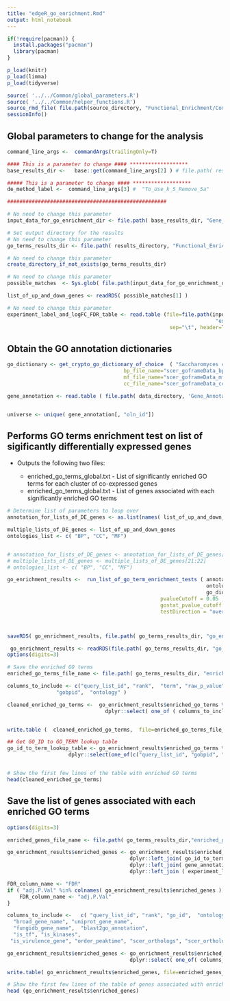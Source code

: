 ```yaml
---
title: "edgeR_go_enrichment.Rmd"
output: html_notebook
---
```


```r

if(!require(pacman)) {
  install.packages("pacman")
  library(pacman)
}

p_load(knitr)
p_load(limma)
p_load(tidyverse)

source( '../../Common/global_parameters.R')
source( '../../Common/helper_functions.R')
source_rmd_file( file.path(source_directory, "Functional_Enrichment/Common/functional_enrichment_functions.Rmd" ) )
sessionInfo()
```


## Global parameters to change for the analysis 
```r

command_line_args <-  commandArgs(trailingOnly=T)

#### This is a parameter to change #### *******************
base_results_dir <-   base::get(command_line_args[2] ) # file.path( results_directory, "Differential_Expression/EdgeR_RUVs_QL/scer/To_Use_k_5_Remove_5a" ) 

##### This is a parameter to change #### *******************
de_method_label <-  command_line_args[3] #  "To_Use_k_5_Remove_5a" 

####################################################

# No need to change this parameter
input_data_for_go_enrichment_dir <- file.path( base_results_dir, "Gene_Lists")

# Set output directory for the results
# No need to change this parameter
go_terms_results_dir <- file.path( results_directory, "Functional_Enrichment", de_method_label,"GOStat")

# No need to change this parameter
create_directory_if_not_exists(go_terms_results_dir)

# No need to change this parameter
possible_matches  <- Sys.glob( file.path(input_data_for_go_enrichment_dir,  "*up_and_down_significant_DE_genes.Rdata" )  ) 

list_of_up_and_down_genes <- readRDS( possible_matches[1] )

# No need to change this parameter
experiment_label_and_logFC_FDR_table <- read.table (file=file.path(input_data_for_go_enrichment_dir,
				  			 										"experiment_label_and_logFC_FDR_table.tab" ), 
													 sep="\t", header=TRUE)

```

## Obtain the GO annotation dictionaries
```r

go_dictionary <- get_crypto_go_dictionary_of_choice  ( "Saccharomyces cerevisiae", gene_ontology_directory, 
									  bp_file_name="scer_goframeData_bp.tab", 
									  mf_file_name="scer_goframeData_mf.tab", 
									  cc_file_name="scer_goframeData_cc.tab"  ) 

gene_annotation <- read.table ( file.path( data_directory, 'Gene_Annotation/scer_gene_annotation_summary.txt' ) , header=TRUE, sep="\t", quote="", stringsAsFactors = FALSE)


universe <- unique( gene_annotation[, "oln_id"])

```


## Performs GO terms enrichment test on list of sigificantly differentially expressed genes 
* Outputs the following two files:

	+ enriched\_go\_terms\_global.txt - List of significantly enriched GO terms for each cluster of co-expressed genes
	+ enriched\_go\_terms\_global.txt - List of genes associated with each significantly enriched GO terms

```r

# Determine list of parameters to loop over
annotation_for_lists_of_DE_genes <- as.list(names( list_of_up_and_down_genes) )

multiple_lists_of_DE_genes <- list_of_up_and_down_genes
ontologies_list <- c( "BP", "CC", "MF")


# annotation_for_lists_of_DE_genes <- annotation_for_lists_of_DE_genes[21:22]
# multiple_lists_of_DE_genes <- multiple_lists_of_DE_genes[21:22]
# ontologies_list <- c( "BP", "CC", "MF")

go_enrichment_results <-  run_list_of_go_term_enrichment_tests ( annotation_for_lists_of_DE_genes, multiple_lists_of_DE_genes,
																 ontologies_list,
																 go_dictionary, universe,
												  pvalueCutoff = 0.05 ,
												  gostat_pvalue_cutoff = 1,
												  testDirection = "over", condition_on_child_terms = FALSE)



saveRDS( go_enrichment_results, file.path( go_terms_results_dir, "go_enrichment_results.RData") )

```

```r
 go_enrichment_results <- readRDS(file.path( go_terms_results_dir, "go_enrichment_results.RData"))
options(digits=3)

# Save the enriched GO terms
enriched_go_terms_file_name <- file.path( go_terms_results_dir, "enriched_go_terms_global.txt" )

columns_to_include <- c("query_list_id", "rank",  "term", "raw_p_value", "bonferroni", "bh", "oddsratio", "expcount", "count", "size",                
                "gobpid",  "ontology" ) 

cleaned_enriched_go_terms <-  go_enrichment_results$enriched_go_terms %>%
								dplyr::select( one_of ( columns_to_include))


write.table (  cleaned_enriched_go_terms,  file=enriched_go_terms_file_name, sep="\t", quote=FALSE, row.names = FALSE)

## Get GO_ID to GO_TERM lookup table
go_id_to_term_lookup_table <- go_enrichment_results$enriched_go_terms %>%
					dplyr::select(one_of(c("query_list_id", "gobpid", "term", "rank", "bh")))


# Show the first few lines of the table with enriched GO terms 
head(cleaned_enriched_go_terms)


```

## Save the list of genes associated with each enriched GO terms
```r
options(digits=3)

enriched_genes_file_name <- file.path( go_terms_results_dir,"enriched_genes_global.txt" )

go_enrichment_results$enriched_genes <- go_enrichment_results$enriched_genes %>%
										dplyr::left_join( go_id_to_term_lookup_table, by=c( "query_list_id" = "query_list_id", "go_id" = "gobpid")) %>%
										dplyr::left_join( gene_annotation , by=c("gene_id"="oln_id")) %>%
										dplyr::left_join ( experiment_label_and_logFC_FDR_table, by=c("gene_id"= "genes", "query_list_id" = "query_list_id" ) )

FDR_column_name <- "FDR"
if ( "adj.P.Val" %in% colnames( go_enrichment_results$enriched_genes )) {
	FDR_column_name <- "adj.P.Val"
}

columns_to_include <-   c( "query_list_id", "rank", "go_id",  "ontology", "term", "bh", "gene_id", "gene_name", "logFC",  FDR_column_name, 
  "broad_gene_name", "uniprot_gene_name", 
  "fungidb_gene_name",	"blast2go_annotation",
  "is_tf", "is_kinases",                 
 "is_virulence_gene", "order_peaktime", "scer_orthologs", "scer_ortholog_descriptions", "expt_label" ) 

go_enrichment_results$enriched_genes <- go_enrichment_results$enriched_genes %>%
										dplyr::select( one_of( columns_to_include))

write.table( go_enrichment_results$enriched_genes, file=enriched_genes_file_name, sep="\t", quote=FALSE, row.names = FALSE, na="")

# Show the first few lines of the table of genes associated with enriched GO terms
head (go_enrichment_results$enriched_genes)

```

